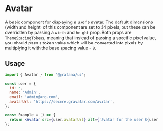 
<Meta title="MDX|Avatar" component={Avatar} />

# Avatar

A basic component for displaying a user's avatar. The default dimensions (width and height) of this component are set to 24 pixels, but these can be overridden by passing a `width` and `height` prop. Both props are `ThemeSpacingTokens`, meaning that instead of passing a specific pixel value, you should pass a token value which will be converted into pixels by multiplying it with the base spacing value - `8`.

## Usage

```jsx
import { Avatar } from '@grafana/ui';

const user = {
  id: 5,
  name: 'Admin',
  email: 'admin@org.com',
  avatarUrl: 'https://secure.gravatar.com/avatar',
};

const Example = () => {
  return <Avatar src={user.avatarUrl} alt={`Avatar for the user ${user.name}`} width={4} height={4} />;
};
```

<ArgTypes of={Avatar} />
